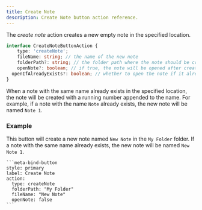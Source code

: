 ```yaml
---
title: Create Note
description: Create Note button action reference.
---
```


The _create note_ action creates a new empty note in the specified location.

```ts
interface CreateNoteButtonAction {
	type: 'createNote';
	fileName: string; // the name of the new note
	folderPath?: string; // the folder path where the note should be created, if not specified the note will be created in the root of the vault
	openNote?: boolean; // if true, the note will be opened after creation
  openIfAlreadyExists?: boolean; // whether to open the note if it already exists instead of creating a new one with an incremented name
}
```

When a note with the same name already exists in the specified location, the note will be created with a running number appended to the name.
For example, if a note with the name `Note` already exists, the new note will be named `Note 1`.

### Example

This button will create a new note named `New Note` in the `My Folder` folder.
If a note with the same name already exists, the new note will be named `New Note 1`.

````custom_markdown {5-8}
```meta-bind-button
style: primary
label: Create Note
action:
  type: createNote
  folderPath: "My Folder"
  fileName: "New Note"
  openNote: false
```
````
